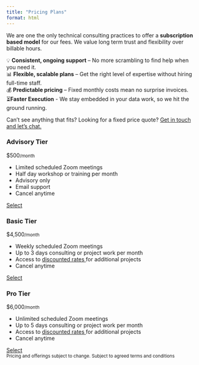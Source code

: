 ```yaml
---
title: "Pricing Plans"
format: html
---
```


We are one the only technical consulting practices to offer a **subscription based model** for our fees. We value long term trust and flexibility over billable hours. 

💡 **Consistent, ongoing support** – No more scrambling to find help when you need it.  
📊 **Flexible, scalable plans** – Get the right level of expertise without hiring full-time staff.   
💰  **Predictable pricing** – Fixed monthly costs mean no surprise invoices.  
⏳**Faster Execution** - We stay embedded in your data work, so we hit the ground running.   

Can't see anything that fits? Looking for a fixed price quote? [Get in touch and let's chat.](/contact)
```{=html}
<body>
    <div class="container">
        <div class="plan">
            <h3>Advisory Tier</h3>
            <p>$500<small>/month</small></p>
            <ul>
                <li>Limited scheduled Zoom meetings</li>
                <li>Half day workshop or training per month</li>
                <li>Advisory only</li>
                <li>Email support</li>
                <li>Cancel anytime</li>
            </ul>
            <a href="https://calendly.com/wavedata/new-subscription" class="btn btn-outline-primary btn active" role="button" aria-pressed="true">Select</a>
        </div>
        <div class="plan">
            <h3>Basic Tier</h3>
            <p>$4,500<small>/month</small></p>
            <ul>
                <li>Weekly scheduled Zoom meetings</li>
                <li>Up to 3 days consulting or project work per month</li>
                <li>Access to <a href=img/rates_2025.pdf> discounted rates </a>for additional projects</li>
                <li>Cancel anytime</li>
            </ul>
            <a href="https://calendly.com/wavedata/new-subscription" class="btn btn-outline-primary btn active" role="button" aria-pressed="true">Select</a>
        </div>
        <div class="plan">
            <h3>Pro Tier</h3>
            <p>$6,000<small>/month</small></p>
            <ul>
                <li>Unlimited scheduled Zoom meetings</li>
                <li>Up to 5 days consulting or project work per month</li>
                <li>Access to <a href=img/rates_2025.pdf> discounted rates </a>for additional projects</li>
                <li>Cancel anytime</li>
            </ul>
            <a href="https://calendly.com/wavedata/new-subscription" class="btn btn-outline-primary btn active" role="button" aria-pressed="true">Select</a>
        </div>
    </div>
    <small>Pricing and offerings subject to change. Subject to agreed terms and conditions</small>
</body>
```

<br> 



